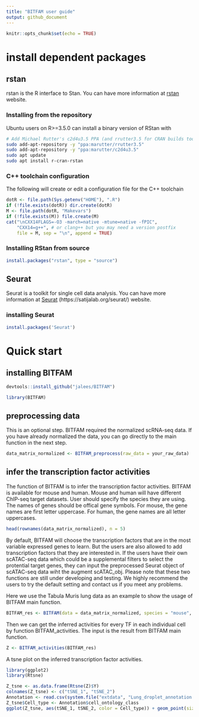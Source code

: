 ```yaml
---
title: "BITFAM user guide"
output: github_document
---
```


```r
knitr::opts_chunk$set(echo = TRUE)
```

# install dependent packages

## rstan 

rstan is the R interface to Stan. You can have more information at [rstan](https://mc-stan.org/rstan/) website.

### Installing from the repository

Ubuntu users on R>=3.5.0 can install a binary version of RStan with

```bash
# Add Michael Rutter's c2d4u3.5 PPA (and rrutter3.5 for CRAN builds too)
sudo add-apt-repository -y "ppa:marutter/rrutter3.5"
sudo add-apt-repository -y "ppa:marutter/c2d4u3.5"
sudo apt update
sudo apt install r-cran-rstan
```

### C++ toolchain configuration

The following will create or edit a configuration file for the C++ toolchain

```r
dotR <- file.path(Sys.getenv("HOME"), ".R")
if (!file.exists(dotR)) dir.create(dotR)
M <- file.path(dotR, "Makevars")
if (!file.exists(M)) file.create(M)
cat("\nCXX14FLAGS=-O3 -march=native -mtune=native -fPIC",
    "CXX14=g++", # or clang++ but you may need a version postfix
    file = M, sep = "\n", append = TRUE)
```

### Installing RStan from source

```r
install.packages("rstan", type = "source")
```

## Seurat 

Seurat is a toolkit for single cell data analysis. You can have more information at [Seurat] (https://satijalab.org/seurat/) website.

### installing Seurat

```r
install.packages('Seurat')
```

# Quick start

## installing BITFAM

```r
devtools::install_github("jalees/BITFAM")
```
```r
library(BITFAM)
```
## preprocessing data

This is an optional step. BITFAM required the normalized scRNA-seq data. If you have already normalized the data, you can go directly to the main function in the next step.

```r
data_matrix_normalized <- BITFAM_preprocess(raw_data = your_raw_data)
```

## infer the transcription factor activities

The function of BITFAM is to infer the transcription factor activities. BITFAM is available for mouse and human. Mouse and human will have different ChIP-seq target datasets. User should specify the species they are using. The names of genes should be offical gene symbols. For mouse, the gene names are first letter uppercase. For human, the gene names are all letter uppercases.

```r
head(rownames(data_matrix_normalized), n = 5)
```

By default, BITFAM will choose the transcription factors that are in the most variable expressed genes to learn. But the users are also allowed to add transcription factors that they are interested in. If the users have their own scATAC-seq data which could be a supplemental filters to select the protential target genes, they can input the preprocessed Seurat object of scATAC-seq data wiht the augment scATAC_obj. Please note that these two functions are still under developing and testing. We highly recommend the users to try the default setting and contact us if you meet any problems.  

Here we use the Tabula Muris lung data as an example to show the usage of BITFAM main function.

```r

BITFAM_res <- BITFAM(data = data_matrix_normalized, species = "mouse", interseted_TF = c("Pax5", "Tal1"), scATAC_obj = NA, ncores = 10)

```

Then we can get the inferred activities for every TF in each individual cell by function BITFAM_activities. The input is the result from BITFAM main function.

```r
Z <- BITFAM_activities(BITFAM_res)
```

A tsne plot on the inferred transcription factor activities. 

```r
library(ggplot2)
library(Rtsne)

Z_tsne <- as.data.frame(Rtsne(Z)$Y)
colnames(Z_tsne) <- c("tSNE_1", "tSNE_2")
Annotation <- read.csv(system.file("extdata", "Lung_droplet_annotation.csv", package = "BITFAM"), stringsAsFactors = F)
Z_tsne$Cell_type <- Annotation$cell_ontology_class
ggplot(Z_tsne, aes(tSNE_1, tSNE_2, color = Cell_type)) + geom_point(size=0.8)
```


